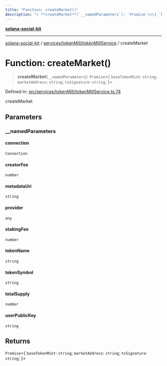 ```yaml
---
title: "Function: createMarket()"
description: "> **createMarket**(`__namedParameters`): `Promise`\<\{ `baseTokenMint`: `string`; `marketAddress`: `string`; `txSignature`: `string`; \}\>"
---
```


[**solana-social-kit**](../../../../README.mdx)

***

[solana-social-kit](../../../../README.mdx) / [services/tokenMill/tokenMillService](../README.mdx) / createMarket

# Function: createMarket()

> **createMarket**(`__namedParameters`): `Promise`\<\{ `baseTokenMint`: `string`; `marketAddress`: `string`; `txSignature`: `string`; \}\>

Defined in: [src/services/tokenMill/tokenMillService.ts:74](https://github.com/SendArcade/solana-app-kit/blob/bd4b3556b8f469c27ebb06f4df65b3a36b43ba3b/src/services/tokenMill/tokenMillService.ts#L74)

createMarket

## Parameters

### \_\_namedParameters

#### connection

`Connection`

#### creatorFee

`number`

#### metadataUri

`string`

#### provider

`any`

#### stakingFee

`number`

#### tokenName

`string`

#### tokenSymbol

`string`

#### totalSupply

`number`

#### userPublicKey

`string`

## Returns

`Promise`\<\{ `baseTokenMint`: `string`; `marketAddress`: `string`; `txSignature`: `string`; \}\>
